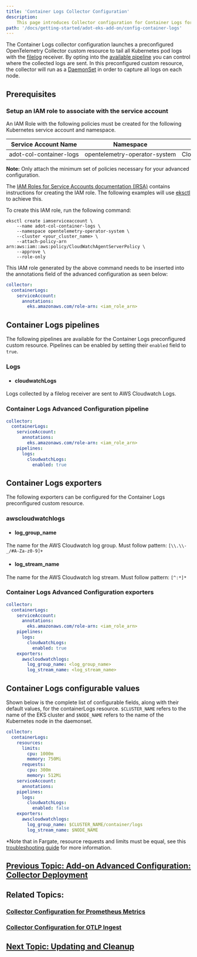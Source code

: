 ```yaml
---
title: 'Container Logs Collector Configuration'
description:
    This page introduces Collector configuration for Container Logs for the ADOT Collector.
path: '/docs/getting-started/adot-eks-add-on/config-container-logs'
---
```

The Container Logs collector configuration launches a preconfigured OpenTelemetry Collector custom resource 
to tail all Kubernetes pod logs with the [filelog](https://github.com/open-telemetry/opentelemetry-collector-contrib/tree/main/receiver/filelogreceiver) receiver. By opting into the 
[available pipeline](/docs/getting-started/adot-eks-add-on/config-container-logs/#container-logs-pipelines)
you can control where the collected logs are sent. In this preconfigured custom resource, 
the collector will run as a [DaemonSet](https://kubernetes.io/docs/concepts/workloads/controllers/daemonset/) in order to capture all logs on each node.

## Prerequisites

### Setup an IAM role to associate with the service account

An IAM Role with the following policies must be created for the following Kubernetes 
service account and namespace. 

| Service Account Name       | Namespace | IAM Policies |
| -------------------------- | --------- | ------------ |
| <nobr>adot-col-container-logs</nobr> | <nobr>opentelemetry-operator-system</nobr> | CloudWatchAgentServerPolicy |
**Note:** Only attach the minimum set of policies necessary for your advanced configuration.

The [IAM Roles for Service Accounts documentation (IRSA)](https://docs.aws.amazon.com/eks/latest/userguide/iam-roles-for-service-accounts.htmlhttps://docs.aws.amazon.com/eks/latest/userguide/iam-roles-for-service-accounts.html) contains instructions for creating the IAM
role. The following examples will use [eksctl](https://eksctl.io/usage/iamserviceaccounts/https://eksctl.io/usage/iamserviceaccounts/) to achieve this. 

To create this IAM role, run the following command:

```console
eksctl create iamserviceaccount \
    --name adot-col-container-logs \
    --namespace opentelemetry-operator-system \
    --cluster <your_cluster_name> \
    --attach-policy-arn arn:aws:iam::aws:policy/CloudWatchAgentServerPolicy \
    --approve \
    --role-only
```

This IAM role generated by the above command needs to be inserted into the annotations 
field of the advanced configuration as seen below:
```yaml
collector:
  containerLogs:
    serviceAccount:
      annotations:
        eks.amazonaws.com/role-arn: <iam_role_arn>
```

## Container Logs pipelines
The following pipelines are available for the Container Logs preconfigured custom resource.
Pipelines can be enabled by setting their `enabled` field to `true`. 

### Logs

- #### cloudwatchLogs
Logs collected by a filelog receiver are sent to AWS Cloudwatch Logs. 

### Container Logs Advanced Configuration pipeline
```yaml
collector:
  containerLogs:
    serviceAccount:
      annotations:
        eks.amazonaws.com/role-arn: <iam_role_arn>
    pipelines:
      logs:
        cloudwatchLogs:
          enabled: true
```

## Container Logs exporters
The following exporters can be configured for the Container Logs preconfigured custom resource.

### awscloudwatchlogs

- #### log_group_name
The name for the AWS Cloudwatch log group. Must follow pattern: `[\\.\\-_/#A-Za-z0-9]+`

- #### log_stream_name
The name for the AWS Cloudwatch log stream. Must follow pattern: `[^:*]*`

### Container Logs Advanced Configuration exporters
```yaml
collector:
  containerLogs:
    serviceAccount:
      annotations:
        eks.amazonaws.com/role-arn: <iam_role_arn>
    pipelines:
      logs:
        cloudwatchLogs:
          enabled: true
    exporters:
      awscloudwatchlogs:
        log_group_name: <log_group_name>
        log_stream_name: <log_stream_name>
```

## Container Logs configurable values

Shown below is the complete list of configurable fields, along with their default values, for the containerLogs resource. 
`$CLUSTER_NAME` refers to the name of the EKS cluster and `$NODE_NAME` refers to the name of the Kubernetes node in the daemonset.

```yaml
collector:
  containerLogs:
    resources:
      limits:
        cpu: 1000m
        memory: 750Mi
      requests:
        cpu: 300m
        memory: 512Mi
    serviceAccount:
      annotations:
    pipelines:
      logs:
        cloudwatchLogs:
          enabled: false
    exporters:
      awscloudwatchlogs:
        log_group_name: $CLUSTER_NAME/container/logs
        log_stream_name: $NODE_NAME

```
*Note that in Fargate, resource requests and limits must be equal, see 
this [troubleshooting guide](https://docs.aws.amazon.com/eks/latest/userguide/troubleshooting-adot.html) for more information.

## [Previous Topic: Add-on Advanced Configuration: Collector Deployment](/docs/getting-started/adot-eks-add-on/add-on-configuration-collector-deployment)

## Related Topics:

### [Collector Configuration for Prometheus Metrics](/docs/getting-started/adot-eks-add-on/config-prometheus-metrics)

### [Collector Configuration for OTLP Ingest](/docs/getting-started/adot-eks-add-on/config-otlp-ingest)

## [Next Topic: Updating and Cleanup](/docs/getting-started/adot-eks-add-on/update-and-cleanup)